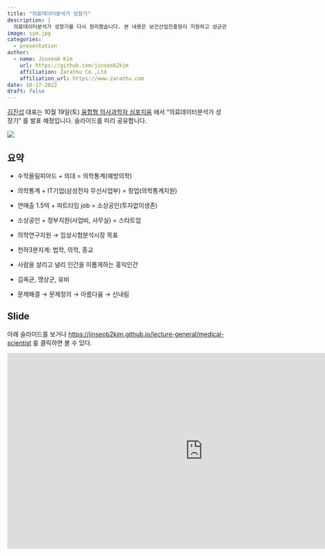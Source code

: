 ```yaml
---
title: "의료데이터분석가 성장기"
description: |
  의료데이터분석가 성장기를 다시 정리했습니다. 본 내용은 보건산업진흥원이 지원하고 성균관대학교 의과대학에서 주관하는 "융합형 의사과학자 심포지엄" 에서 발표 예정입니다. 
image: sym.jpg
categories:
  - presentation
author:
  - name: Jinseob Kim
    url: https://github.com/jinseob2kim
    affiliation: Zarathu Co.,Ltd
    affiliation_url: https://www.zarathu.com
date: 10-17-2022
draft: false
---
```


[김진섭](https://github.com/jinseob2kim) 대표는 10월 19일(토) [융합형 의사과학자 심포지움](http://www.medsci.or.kr/index.asp) 에서 "의료데이터분석가 성장기" 를 발표 예정입니다. 슬라이드를 미리 공유합니다.

![](symfull.jpg)

## 요약

- 수학올림피아드 + 의대 = 의학통계(예방의학)

- 의학통계 + IT기업(삼성전자 무선사업부) = 창업(의학통계지원)

- 연매출 1.5억 + 파트타임 job = 소상공인(투자없이생존)

- 소상공인 + 정부지원(사업비, 사무실) = 스타트업

- 의학연구지원 $\rightarrow$ 임상시험분석시장 목표

- 천하3분지계: 법학, 의학, 종교

- 사람을 살리고 널리 인간을 이롭게하는 홍익인간

- 김옥균, 맹상군, 유비

- 문제해결 $\rightarrow$ 문제정의 $\rightarrow$ 아름다움 $\rightarrow$ 신내림

## Slide

아래 슬라이드를 보거나 <https://jinseob2kim.github.io/lecture-general/medical-scientist> 를 클릭하면 볼 수 있다.

<iframe src="https://jinseob2kim.github.io/lecture-general/medical-scientist" width="900" height="450" style="border: none;">

</iframe>
